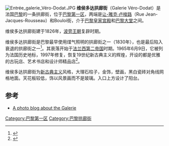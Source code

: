 [[File:Entrée_galerie_Véro-Dodat.JPG|thumb]]
'''维侯多达拱廊街'''（Galerie Véro-Dodat）是法国[[巴黎|巴黎]]的一条拱廊街，位于[[巴黎第一区|巴黎第一区]]，两端是[[让-雅克·卢梭路|让-雅克·卢梭路]]（Rue Jean-Jacques-Rousseau）和Bouloi街，介于[[巴黎皇家宮殿|巴黎皇家宮殿]]和[[巴黎大堂|巴黎大堂]]之间。

维侯多达拱廊街建于1826年，[[波旁王朝|波旁王朝]]复辟时期。  

维侯多达拱廊街是巴黎最早使用煤气照明的拱廊街之一（1830年），也是最后陷入衰退的拱廊街之一<ref>{{cite web|title=Covered Passageways|url=http://www.pasasparis.com/tag/galerie-vero-dodat/|publisher=Pasa's Paris|deadurl=yes|archiveurl=https://web.archive.org/web/20111228211940/http://www.pasasparis.com/tag/galerie-vero-dodat/|archivedate=2011-12-28}}</ref>。其衰落开始于[[法兰西第二帝国|法兰西第二帝国]]时期。1965年6月9日，它被列为法国历史地标，1997年修复，恢复19世纪新古典主义的辉煌，开设的都是优雅的古玩店、艺术书店和设计师精品店<ref>{{cite web|title=Galerie Véro-Dodat: A Speculative Venture|url=http://soundlandscapes.wordpress.com/2012/01/26/galerie-vero-dodat-a-speculative-venture/|publisher=Sound Landscapes|accessdate=2015-04-22|archive-date=2015-04-19|archive-url=https://web.archive.org/web/20150419161915/https://soundlandscapes.wordpress.com/2012/01/26/galerie-vero-dodat-a-speculative-venture/|dead-url=no}}</ref>。

维侯多达拱廊街为[[新古典主义建筑|新古典主义]]风格，大理石柱子，金饰，壁画，黑白瓷砖对角线网格地面。天花板较低，饰以风景画而不是玻璃。入口上方设计了阳台。

==参考==
<references />
* [http://soundlandscapes.wordpress.com/2012/01/26/galerie-vero-dodat-a-speculative-venture A photo blog about the Galerie] {{Wayback|url=http://soundlandscapes.wordpress.com/2012/01/26/galerie-vero-dodat-a-speculative-venture |date=20150419161915 }}
{{coord|48|51|46|N|2|20|25|E|dim:85_region:FR-75_type:landmark_source:dewiki|display=title}}
[[Category:巴黎第一区|Category:巴黎第一区]]
[[Category:巴黎拱廊街|Category:巴黎拱廊街]]